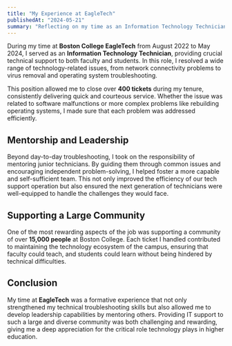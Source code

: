 ```yaml
---
title: "My Experience at EagleTech"
publishedAt: "2024-05-21"
summary: "Reflecting on my time as an Information Technology Technician at Boston College, where I resolved over 400 technical issues, mentored junior technicians, and supported a community of 15,000 students and faculty."
---
```


During my time at **Boston College EagleTech** from August 2022 to May 2024, I served as an **Information Technology Technician**, providing crucial technical support to both faculty and students. In this role, I resolved a wide range of technology-related issues, from network connectivity problems to virus removal and operating system troubleshooting.

This position allowed me to close over **400 tickets** during my tenure, consistently delivering quick and courteous service. Whether the issue was related to software malfunctions or more complex problems like rebuilding operating systems, I made sure that each problem was addressed efficiently.

## Mentorship and Leadership

Beyond day-to-day troubleshooting, I took on the responsibility of mentoring junior technicians. By guiding them through common issues and encouraging independent problem-solving, I helped foster a more capable and self-sufficient team. This not only improved the efficiency of our tech support operation but also ensured the next generation of technicians were well-equipped to handle the challenges they would face.

## Supporting a Large Community

One of the most rewarding aspects of the job was supporting a community of over **15,000 people** at Boston College. Each ticket I handled contributed to maintaining the technology ecosystem of the campus, ensuring that faculty could teach, and students could learn without being hindered by technical difficulties.

## Conclusion

My time at **EagleTech** was a formative experience that not only strengthened my technical troubleshooting skills but also allowed me to develop leadership capabilities by mentoring others. Providing IT support to such a large and diverse community was both challenging and rewarding, giving me a deep appreciation for the critical role technology plays in higher education.
